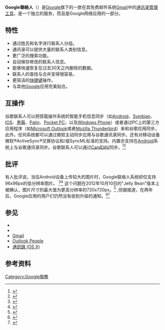 {{Infobox software
| name = Google聯絡人
| logo = Google Contacts icon.svg
| logo size = 128px
| developer = [[Google|Google]]
| released = {{start date and age|2015|03|03}}
| ver layout = 
| latest release version = 3.0.7.210756853
| latest release date = {{release date|2018|8|29}}
| operating system = [[Android|Android]]
| genre = [[通訊錄|通訊錄]]管理
| website = {{URL|https://contacts.google.com/}}
}}
'''Google聯絡人'''（{{lang-en|Google Contacts}}）是[[Google|Google]]旗下的一款在其免费邮件系统[[Gmail|Gmail]]中的[[通讯录管理工具|通讯录管理工具]]，是一个独立的服务，而且是Google网络应用的一部分。

== 特性 ==
* 通过姓氏和名字进行联系人分组。
* 通讯录可以提供大量的联系人类别信息。
* 更广泛的搜索功能。
* 自动保存修改的联系人信息。
* 能够快速恢复在过去30天之内删除的数据。
* 联系人的查找与合并变得很容易。
* 更简洁的[[快捷键|快捷键]]操作。
* 与其他[[Google|Google]]应用完美贴合。

== 互操作 ==
谷歌联系人可以把搭载操作系统的智能手机信息同步（如[[Android|Android]]、[[Symbian|Symbian]]、[[IOS|IOS]]、[[黑莓手機|黑莓]]、[[Palm|Palm]]、[[Pocket_PC|Pocket PC]]，以及[[Windows_Phone|Windows Phone]]）或者通过PC上的第三方应用程序（如[[Microsoft_Outlook|Microsoft Outlook]]或者[[Mozilla_Thunderbird|Mozilla Thunderbird]]）来和谷歌应用同步。此外，任何系统都可以通过微软主动同步应用与谷歌通讯录同步。还有对移动设备微软®ActiveSync®交换协议和/或SyncML标准的支持。内置亦支持在[[Android|Android]]系统上与谷歌通讯录同步。谷歌联系人可以通过[[CardDAV|CardDAV]]同步。<ref name="sync_help_guide">{{Cite web|title = Syncing contacts|url = http://mail.google.com/support/bin/static.py?page=guide.cs&guide=1284984&topic=1284988|publisher = Google, Inc.|accessdate = 8 August 2011|archive-date = 2019-12-16|archive-url = https://web.archive.org/web/20191216082346/https://support.google.com/contacts/?guide=1284984&visit_id=637120814267137277-1857077266&rd=3}}</ref><ref name="n1_contacts_video">{{Cite web|title = Nexus One - Contacts|url = http://www.youtube.com/watch?v=zK0xn93Yu24|publisher = Google, Inc.|accessdate = 8 August 2011|format = Video|date = 4 January 2010|archive-date = 2020-09-27|archive-url = https://web.archive.org/web/20200927050444/https://www.youtube.com/watch?v=zK0xn93Yu24}}</ref>

== 批评 ==
有人批评说，当往Android设备上传较大的图片时，Google联络人系统却仅支持96x96px的低分辨率图片。
<ref>{{Cite web|title = Issue 3870: Poor quality of contact images|url = http://code.google.com/p/android/issues/detail?id=3870&q=contact%20photo&sort=-stars&colspec=ID%20Type%20Status%20Owner%20Summary%20Stars|accessdate = 18 September 2011|archive-date = 2016-10-10|archive-url = https://web.archive.org/web/20161010044512/http://code.google.com/p/android/issues/detail?id=3870&q=contact%20photo&sort=-stars&colspec=ID%20Type%20Status%20Owner%20Summary%20Stars}}</ref><ref>{{Cite web|title = Jelly Bean Bumps Contact Photos To Hi-Res 720x720|url = http://www.androidpolice.com/2012/07/02/jelly-bean-bumps-contact-photos-to-hi-res-720x720-but-google-sync-continues-to-clobber-it-with-low-res-mush/|accessdate = 18 September 2011|archive-date = 2012-07-04|archive-url = https://web.archive.org/web/20120704093539/http://www.androidpolice.com/2012/07/02/jelly-bean-bumps-contact-photos-to-hi-res-720x720-but-google-sync-continues-to-clobber-it-with-low-res-mush/}}</ref> 这个问题在2012年10月10日的"Jelly Bean"版本上被确认，图片尺寸的最大值为更高分辨率的720x720px。<ref>{{Cite web|title = Hallelujah: Google Finally Fixes High Resolution Contact Sync, Updates Web Contact Sync With Brand New UI|url = http://www.androidpolice.com/2012/10/10/hallelujah-google-finally-fixes-high-resolution-contact-sync-updates-web-contact-sync-with-brand-new-ui/|accessdate = 15 February 2013|archive-date = 2012-10-11|archive-url = https://web.archive.org/web/20121011221624/https://www.androidpolice.com/2012/10/10/hallelujah-google-finally-fixes-high-resolution-contact-sync-updates-web-contact-sync-with-brand-new-ui/}}</ref> {{As of|2013|2|15}},但据报道，在两年后，Google应用的用户们仍然没有收到升级的通知。<ref>{{Cite web|url = http://productforums.google.com/forum/#!category-topic/apps/enterprise-mobile/ZZRX3H2u9fU|title = Android Contact Sync - Jelly Bean 4.1.2 Not working properly with Google Apps Accounts - Syncing Low Resolution|accessdate = 15 February 2013|archive-date = 2012-04-14|archive-url = https://web.archive.org/web/20120414175113/http://productforums.google.com/forum/#!category-topic/apps/enterprise-mobile/ZZRX3H2u9fU}}</ref><ref>{{Cite web|url = http://productforums.google.com/forum/#!category-topic/apps/enterprise-mobile/vcO8lY7JERE|title = High Resolution Contact Pictures in "Google Apps" (sync with Android)|accessdate = 15 February 2013|archive-date = 2012-04-14|archive-url = https://web.archive.org/web/20120414175113/http://productforums.google.com/forum/#!category-topic/apps/enterprise-mobile/vcO8lY7JERE}}</ref>

== 参见 ==
* {{link-en|个人信息管理工具列表|List of personal information managers}}
* {{link-en|Google同步|Google Sync}}
* [[Gmail|Gmail]]
* [[Outlook.com|Outlook People]]
* [[通訊錄_(OS_X)|通訊錄 (OS X)]]

== 参考资料 ==
{{Reflist}}
{{Portal bar|Google}}

{{Google公司}}

[[Category:Google服務|Category:Google服務]]